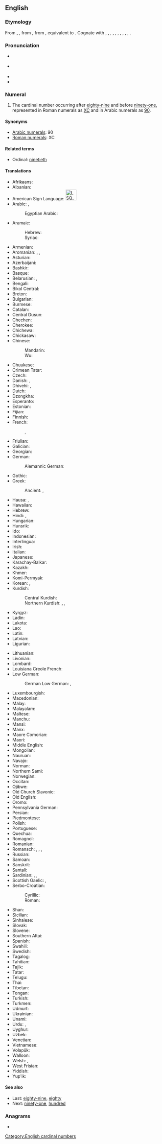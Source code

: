 ==English==
{{number box|en|90}}

===Etymology===
From {{inh|en|enm|nynty}}, {{m|enm|nynety}}, from {{inh|en|ang|hundniġontiġ}}, from {{inh|en|gem-pro|*newuntēhundą|t=ninety}}, equivalent to {{af|en|nine|-ty}}. Cognate with {{cog|sco|nynty}}, {{m|sco|nynety|t=ninety}}, {{cog|stq|njuugentich|t=ninety}}, {{cog|fy|njoggentich|t=ninety}}, {{cog|nl|negentig|t=ninety}}, {{cog|nds-de|negentig|t=ninety}}, {{cog|de|neunzig|t=ninety}}, {{cog|sv|nittio|t=ninety}}, {{cog|nb|nitti|t=ninety}}, {{cog|nn|nitti|t=ninety}}, {{cog|is|níutíu|t=ninety}}.

===Pronunciation===
* {{a|RP}} {{IPA|en|/ˈnaɪn.ti/}}
* {{a|GA}} {{IPA|en|/ˈnaɪn.di/|/ˈnaɪn.ti/}}
* {{audio|en|en-us-ninety.ogg|Audio (US)}}
* {{rhymes|en|aɪnti|aɪndi|s=2}}

===Numeral===
{{head|en|numeral}}

# The cardinal number occurring after [[eighty-nine]] and before [[ninety-one]], represented in Roman numerals as [[XC]] and in Arabic numerals as [[90]].

====Synonyms====
* [[w:Arabic numerals|Arabic numerals]]: 90
* [[w:Roman numerals|Roman numerals]]: XC

====Related terms====
* Ordinal: [[ninetieth]]

====Translations====
{{trans-top|90}}
* Afrikaans: {{t+|af|negentig}}
* Albanian: {{t+|sq|nëntëdhjetë}}
* American Sign Language: [[Image:LSQ 90.jpg|35px]]
* Arabic: {{t|ar|تِسْعِينَ}}, {{qualifier|only nominative|formal}} {{t|ar|تِسْعُونَ}}
*: Egyptian Arabic: {{t|arz|تسعين||tr=tisʿīn|sc=Arab}}
* Aramaic:
*: Hebrew: {{t|arc|תשעין|tr=teshʿīn|c|sc=Hebr}}
*: Syriac: {{t|arc|ܬܫܥܝܢ|tr=teshʿīn|c|sc=Syrc}}
* Armenian: {{t+|hy|իննսուն}}
* Aromanian: {{t|rup|noauãdzãts}}, {{t|rup|noauãdzãtsi}}, {{t|rup|noauãdzãtsã}}
* Asturian: {{t+|ast|noventa}}
* Azerbaijani: {{t+|az|doxsan}}
* Bashkir: {{t|ba|туҡһан|sc=Cyrl}}
* Basque: {{t+|eu|laurogeita hamar}}
* Belarusian: {{t|be|дзевяно́ста|sc=Cyrl}}, {{t|be|дзе́вяцьдзесят|sc=Cyrl}}
* Bengali: {{t|bn|নব্বই}}
* Bikol Central: {{t|bcl|siyam na pulo}}
* Breton: {{t|br|dek ha pevar-ugent}}
* Bulgarian: {{t|bg|деветдесе́т|sc=Cyrl}}
* Burmese: {{t|my|ကိုးဆယ်|sc=Mymr}}
* Catalan: {{t+|ca|noranta}}
* Central Dusun: {{t|dtp|siam nohopod}}
* Chechen: {{t|ce|дезткъе итт}}
* Cherokee: {{t|chr|ᏐᏁᎳᏍᎪᎯ}}
* Chichewa: {{t|ny|makumi asanu ndianayi}}
* Chickasaw: {{t|cic|pokoli chakká'li}}
* Chinese:
*: Mandarin: {{t+|cmn|九十|tr=jiǔshí|sc=Hani}}
*: Wu: {{t|wuu|九十|tr=ciéu zoep}}
* Chuukese: {{t|chk|tiwe}}
* Crimean Tatar: {{t|crh|doqsan}}
* Czech: {{t+|cs|devadesát}}
* Danish: {{t+|da|halvfems}}, {{t|da|halvfemsindstyve}}
* Dhivehi: {{t|dv|ނަވައި}}, {{t|dv|ނުވަދިހަ}}
* Dutch: {{t+|nl|negentig|f}}
* Dzongkha: {{t|dz|དགུ་བཅུ}}
* Esperanto: {{t+|eo|naŭdek}}
* Estonian: {{t+|et|üheksakümmend}}
* Fijian: {{t|fj|ciwasagavulu}}
* Finnish: {{t+|fi|yhdeksänkymmentä}}
* French:
*: {{qualifier|Belgium|Switzerland|Congo-Kinshasa|Rwanda}} {{t+|fr|nonante}},
*: {{qualifier|France|Canada|former French colonies}} {{t+|fr|quatre-vingt-dix}}
* Friulian: {{t|fur|nonante}}
* Galician: {{t+|gl|noventa}}
* Georgian: {{t|ka|ოთხმოცდაათი|sc=Geor}}
* German: {{t+|de|neunzig}}
*: Alemannic German: {{t|gsw|nüünzg}}
* Gothic: {{t|got|𐌽𐌹𐌿𐌽𐍄𐌴𐌷𐌿𐌽𐌳}}
* Greek: {{t+|el|ενενήντα}}
*: Ancient: {{t|grc|ἐνενήκοντα}}, {{t|grc|ϟ΄}} {{qualifier|numeral}}
* Hausa: {{t|ha|casa'in}}, {{t|ha|tis'in}}
* Hawaiian: {{t|haw|kanaiwa}}
* Hebrew: {{t|he|תִּשְׁעִים|m|f|tr=tishʿím}}
* Hindi: {{t+|hi|नब्बे}}, {{t|hi|नव्वे}}
* Hungarian: {{t+|hu|kilencven}}
* Hunsrik: {{t|hrx|neinzich}}
* Ido: {{t+|io|nonadek}}
* Indonesian: {{t|id|sembilan puluh}}
* Interlingua: {{t|ia|novanta}}
* Irish: {{t+|ga|nócha}}
* Italian: {{t+|it|novanta}}
* Japanese: {{t+|ja|九十|tr=きゅうじゅう, kyūjū, くじゅう, kujū|sc=Jpan}}
* Karachay-Balkar: {{t|krc|токъсан|tr=toqsan|sc=Cyrl}}
* Kazakh: {{t+|kk|тоқсан|sc=Cyrl}}
* Khmer: {{t+|km|កៅសិប}}
* Komi-Permyak: {{t|koi|ӧкмысдас}}
* Korean: {{t+|ko|구십(九十)}}, {{t+|ko|아흔}}
* Kurdish:
*: Central Kurdish: {{t|ckb|نەوەت}}
*: Northern Kurdish: {{t+|kmr|not}}, {{t+|kmr|nod}}, {{t+|kmr|nehwed}}
* Kyrgyz: {{t+|ky|токсон|sc=Cyrl}}
* Ladin: {{t|lld|nonanta}}
* Lakota: {{t|lkt|wikčémna napčíyuŋka}}
* Lao: {{t|lo|ເກົ້າສິບ}}
* Latin: {{t|la|nonaginta}}
* Latvian: {{t+|lv|deviņdesmit}}
* Ligurian: {{t-needed|lij}}
{{trans-mid}}
* Lithuanian: {{t+|lt|devyniasdešimt}}
* Livonian: {{t|liv|īdõkskimdõ}}
* Lombard: {{t-needed|lmo}}
* Louisiana Creole French: {{t|lou|katre-vin-dis}}
* Low German:
*: German Low German: {{t+|nds-de|niëgentig}} {{qualifier|Münsterländisch}}, {{t|nds-de|niegensig}} {{qualifier|Münsterländisch}}
* Luxembourgish: {{t|lb|nonzeg}}
* Macedonian: {{t|mk|деведесет}}
* Malay: {{t+|ms|sembilan puluh}}
* Malayalam: {{t+|ml|തൊണ്ണൂറ് }}
* Maltese: {{t|mt|disgħin}}
* Manchu: {{t|mnc|ᡠᠶᡠᠨᠵᡠ|tr=uyunju}}
* Mansi: {{t|mns|онтэлсат}}
* Manx: {{t|gv|kiare feed as jeig}}
* Maore Comorian: {{t|swb|tuswini}}
* Maori: {{t+|mi|iwa tekau}}
* Middle English: {{t|enm|nynty}}
* Mongolian: {{t+|mn|ер|sc=Cyrl}}
* Nauruan: {{t|na|aduma}}
* Navajo: {{t|nv|náhástʼédiin}}
* Norman: {{t|nrf|nénante}}
* Northern Sami: {{t|se|ovccilogi}}
* Norwegian: {{t+|no|nitti}}
* Occitan: {{t+|oc|nonanta}}
* Ojibwe: {{t|oj|zhaangasimidana}}
* Old Church Slavonic: {{t|cu|девѧть десѧтъ}}
* Old English: {{t+|ang|hundnigontiġ}}
* Oromo: {{t|om|sagaltama}}
* Pennsylvania German: {{t|pdc|neinzich}}
* Persian: {{t+|fa|نَوَد|tr=navad}}
* Piedmontese: {{t|pms|novanta}}
* Polish: {{t+|pl|dziewięćdziesiąt}}
* Portuguese: {{t+|pt|noventa}}
* Quechua: {{t|qu|isqun chunka}}
* Romagnol: {{t|rgn|nuvânta}}
* Romanian: {{t+|ro|nouăzeci}}
* Romansch: {{t|rm|novanta}}, {{t|rm|navonta}}, {{t|rm|novànta}}, {{t|rm|nonaunta}}
* Russian: {{t+|ru|девяно́сто}}
* Samoan: {{t|sm|ivasefulu}}
* Sanskrit: {{t+|sa|नवति|tr=navatí}}
* Santali: {{t|sat|ᱟᱨᱮ ᱜᱮᱞ}}
* Sardinian: {{t|sc|nobanta}}, {{t|sc|nonanta}}, {{t|sc|noranta}}
* Scottish Gaelic: {{qualifier|old system}} {{t|gd|ceithir}} {{t|gd|fichead}} {{t|gd|'s}} {{t|gd|a}} {{t|gd|deich}}, {{qualifier|new system}} {{t|gd|naochad}}
* Serbo-Croatian:
*: Cyrillic: {{t|sh|деведесет}}
*: Roman: {{t|sh|devedeset}}
* Shan: {{t|shn|ၵဝ်ႈသိပ်း}}
* Sicilian: {{t+|scn|novanta}}
* Sinhalese: {{t|si|අනූව|sc=Sinh}}
* Slovak: {{t|sk|devätdesiat}}
* Slovene: {{t+|sl|devetdeset}}
* Southern Altai: {{t|alt|тогузон}}
* Spanish: {{t+|es|noventa}}
* Swahili: {{t+|sw|tisini}}
* Swedish: {{t+|sv|nittio}}
* Tagalog: {{t|tl|siyamnapu}}
* Tahitian: {{t|ty|iva 'ahuru}}
* Tajik: {{t+|tg|навад|sc=Cyrl}}
* Tatar: {{t+|tt|туксан|sc=Cyrl}}
* Telugu: {{t|te|తొంభై}}
* Thai: {{t+|th|เก้าสิบ}}
* Tibetan: {{t|bo|དགུ་བཅུ}}
* Tongan: {{t|to|hivangofulu}}
* Turkish: {{t+|tr|doksan}}
* Turkmen: {{t+|tk|togsan}}
* Udmurt: {{t|udm|укмыстон}}
* Ukrainian: {{t+|uk|дев'яно́сто}}
* Unami: {{t|unm|pèshkunk txinxke}}
* Urdu: {{t|ur|نوے|tr=navve}}, {{t|ur|نبے|tr=nabbe}}
* Uyghur: {{t|ug|توقسان}}
* Uzbek: {{t+|uz|toʻqson}}
* Venetian: {{t+|vec|nonanta}}
* Vietnamese: {{t|vi|chín mươi}}
* Volapük: {{t+|vo|züldeg}}
* Walloon: {{t+|wa|nonante}}
* Welsh: {{t|cy|deg ar pedwar ugain}} {{qualifier|vigesimal|traditional}}, {{t+|cy|naw deg}} {{qualifier|decimal}}
* West Frisian: {{t|fy|njoggentich}}
* Yiddish: {{t|yi|נײַנציק}}
* Yup'ik: {{t|esu|yuinaat cetaman qula}}
{{trans-bottom}}

====See also====
* Last: [[eighty-nine]], [[eighty]]
* Next: [[ninety-one]], [[hundred]]

===Anagrams===
* {{anagrams|en|a=einnty|Tinney}}

{{c|en|Ninety}}
[[Category:English cardinal numbers]]
